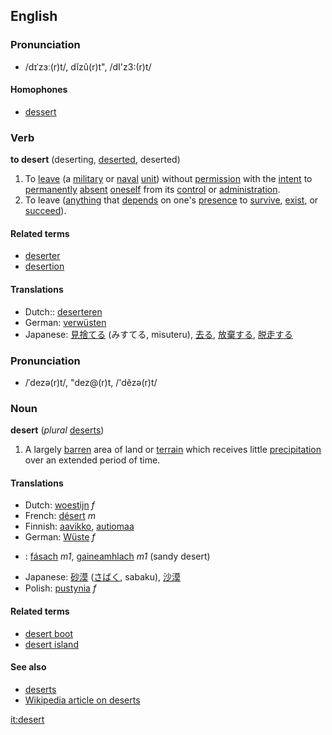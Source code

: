 ==English==
===Pronunciation===
*/dɪˈzɜː(r)t/, dĭzû(r)t", /dI'z3:(r)t/

====Homophones====
*[[dessert]]

===Verb===
'''to desert''' (deserting, [[deserted]], deserted)

#To [[leave]] (a [[military]] or [[naval]] [[unit]]) without [[permission]] with the [[intent]] to [[permanently]] [[absent]] [[oneself]] from its [[control]] or [[administration]].
#To leave ([[anything]] that [[depend]]s on one's [[presence]] to [[survive]], [[exist]], or [[succeed]]).

====Related terms====
*[[deserter]]
*[[desertion]]

====Translations====
*Dutch:: [[deserteren]]
*German: [[verwüsten]]
*Japanese: [[見捨てる]] (みすてる, misuteru), [[去る]], [[放棄する]], [[脱走する]]

===Pronunciation===
*/ˈdezə(r)t/, "dez@(r)t, /'dĕzə(r)t/

===Noun===
'''desert''' (''plural'' [[deserts]])

#A largely [[barren]] area of land or [[terrain]] which receives little [[precipitation]] over an extended period of time.

====Translations====
*Dutch: [[woestijn]] ''f''
*French: [[désert]] ''m''
*Finnish: [[aavikko]], [[autiomaa]]
*German: [[Wüste]] ''f''
*{{ga}}: [[fásach]] ''m1'', [[gaineamhlach]] ''m1'' (sandy desert)
*Japanese: [[砂漠]] ([[さばく]], sabaku), [[沙漠]]
*Polish: [[pustynia]] ''f''

====Related terms====
*[[desert boot]]
*[[desert island]]

====See also====
*[[deserts]]
*[[w:Desert|Wikipedia article on deserts]]

[[it:desert]]
